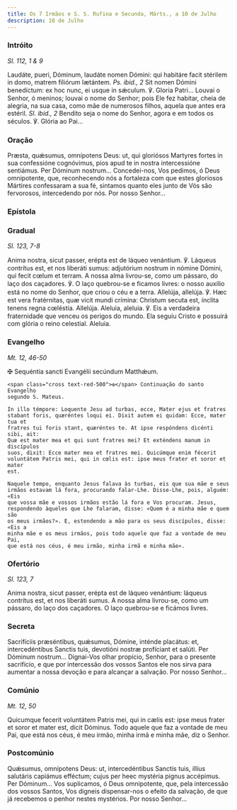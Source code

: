```yaml
---
title: Os 7 Irmãos e S. S. Rufina e Secunda, Márts., a 10 de Julho
description: 10 de Julho
---
```


### Intróito

<em>Sl. 112, 1 & 9</em>

<div class="side-by-side not-content">
  <span>
    Laudáte, pueri, Dóminum, laudáte nomen Dómini: qui habitáre facit stérilem
    in domo, matrem filiórum lætántem. <em>Ps. ibid., 2</em> Sit nomen Dómini
    benedíctum: ex hoc nunc, ei usque in sǽculum. ℣. Gloria Patri... Louvai o
    Senhor, ó meninos; louvai o nome do Senhor; pois Ele fez habitar, cheia de
    alegria, na sua casa, como mãe de numerosos filhos, aquela que antes era
    estéril. <em>Sl. ibid., 2</em> Bendito seja o nome do Senhor, agora e em
    todos os séculos. ℣. Glória ao Pai...
  </span>
</div>

### Oração

<div class="side-by-side not-content">
  <span>
    Præsta, quǽsumus, omnípotens Deus: ut, qui gloriósos Martyres fortes in sua
    confessióne cognóvimus, pios apud te in nostra intercessióne sentiámus. Per
    Dóminum nostrum... Concedei-nos, Vos pedimos, ó Deus omnipotente, que,
    reconhecendo nós a fortaleza com que estes gloriosos Mártires confessaram a
    sua fé, sintamos quanto eles junto de Vós são fervorosos, intercedendo por
    nós. Por nosso Senhor...
  </span>
</div>

### Epístola


<LinkCard
  href="/missal/comum/24nemvirgensnemmartires#epístola"
  title="Nem Virgens nem Mártires - Missa Cognóvi, Dómine"
/>

### Gradual

<em>Sl. 123, 7-8</em>

<div class="side-by-side not-content">
  <span>
    Anima nostra, sicut passer, erépta est de láqueo venántium. ℣. Láqueus
    contrítus est, et nos liberáti sumus: adjutórium nostrum in nómine Dómini,
    qui fecit cœlum et terram. A nossa alma livrou-se, como um pássaro, do laço
    dos caçadores. ℣. O laço quebrou-se e ficamos livres: o nosso auxílio está
    no nome do Senhor, que criou o céu e a terra. Allelúja, allelúja. ℣. Hæc est
    vera fratérnitas, quæ vicit mundi crímina: Christum secuta est, ínclita
    tenens regna cœléstia. Allelúja. Aleluia, aleluia. ℣. Eis a verdadeira
    fraternidade que venceu os perigos do mundo. Ela seguiu Cristo e possuirá
    com glória o reino celestial. Aleluia.
  </span>
</div>

### Evangelho

<em>Mt. 12, 46-50</em>

<div class="side-by-side not-content">
    <span class="cross text-red-500">✠</span> Sequéntia sancti Evangélii
    secúndum Matthǽum.
 
    <span class="cross text-red-500">✠</span> Continuação do santo Evangelho
    segundo S. Mateus.
 
    In illo témpore: Loquente Jesu ad turbas, ecce, Mater ejus et fratres
    stabant foris, quæréntes loqui ei. Dixit autem ei quidam: Ecce, mater tua et
    fratres tui foris stant, quæréntes te. At ipse respóndens dicénti sibi, ait:
    Quæ est mater mea et qui sunt fratres mei? Et exténdens manum in discípulos
    suos, dixit: Ecce mater mea et fratres mei. Quicúmque enim fécerit
    voluntátem Patris mei, qui in cœlis est: ipse meus frater et soror et mater
    est.
 
    Naquele tempo, enquanto Jesus falava às turbas, eis que sua mãe e seus
    irmãos estavam lá fora, procurando falar-Lhe. Disse-Lhe, pois, alguém: «Eis
    que vossa mãe e vossos irmãos estão lá fora e Vos procuram. Jesus,
    respondendo àqueles que Lhe falaram, disse: «Quem é a minha mãe e quem são
    os meus irmãos?». E, estendendo a mão para os seus discípulos, disse: «Eis a
    minha mãe e os meus irmãos, pois todo aquele que faz a vontade de meu Pai,
    que está nos céus, é meu irmão, minha irmã e minha mãe».
  </span>
</div>

### Ofertório

<em>Sl. 123, 7</em>

<div class="side-by-side not-content">
  <span>
    Anima nostra, sicut passer, erépta est de láqueo venántium: láqueus
    contrítus est, et nos liberáti sumus. A nossa alma livrou-se, como um
    pássaro, do laço dos caçadores. O laço quebrou-se e ficámos livres.
  </span>
</div>

### Secreta

<div class="side-by-side not-content">
  <span>
    Sacrifíciis præséntibus, quǽsumus, Dómine, inténde placátus: et,
    intercedéntibus Sanctis tuis, devotióni nostræ profíciant et salúti. Per
    Dóminum nostrum... Dignai-Vos olhar propício, Senhor, para o presente
    sacrifício, e que por intercessão dos vossos Santos ele nos sirva para
    aumentar a nossa devoção e para alcançar a salvação. Por nosso Senhor...
  </span>
</div>

### Comúnio

<em>Mt. 12, 50</em>

<div class="side-by-side not-content">
  <span>
    Quicumque fecerit voluntátem Patris mei, qui in cælis est: ipse meus frater
    et soror et mater est, dicit Dóminus. Todo aquele que faz a vontade de meu
    Pai, que está nos céus, é meu irmão, minha irmã e minha mãe, diz o Senhor.
  </span>
</div>

### Postcomúnio

<div class="side-by-side not-content">
  <span>
    Quǽsumus, omnípotens Deus: ut, intercedéntibus Sanctis tuis, illíus
    salutáris capiámus efféctum; cujus per heec mystéria pignus accépimus. Per
    Dóminum... Vos suplicamos, ó Deus omnipotente, que, pela intercessão dos
    vossos Santos, Vos digneis dispensar-nos o efeito da salvação, de que já
    recebemos o penhor nestes mystérios. Por nosso Senhor...
  </span>
</div>

